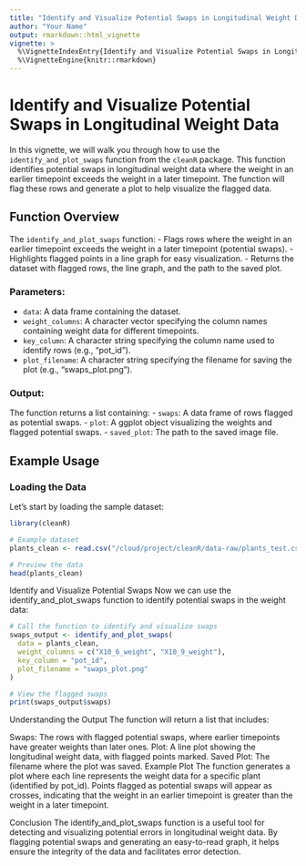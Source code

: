 ```yaml
---
title: "Identify and Visualize Potential Swaps in Longitudinal Weight Data"
author: "Your Name"
output: rmarkdown::html_vignette
vignette: >
  %\VignetteIndexEntry{Identify and Visualize Potential Swaps in Longitudinal Weight Data}
  %\VignetteEngine{knitr::rmarkdown}
---
```


# Identify and Visualize Potential Swaps in Longitudinal Weight Data

In this vignette, we will walk you through how to use the `identify_and_plot_swaps` function from the `cleanR` package. This function identifies potential swaps in longitudinal weight data where the weight in an earlier timepoint exceeds the weight in a later timepoint. The function will flag these rows and generate a plot to help visualize the flagged data.

## Function Overview

The `identify_and_plot_swaps` function:
- Flags rows where the weight in an earlier timepoint exceeds the weight in a later timepoint (potential swaps).
- Highlights flagged points in a line graph for easy visualization.
- Returns the dataset with flagged rows, the line graph, and the path to the saved plot.

### Parameters:
- `data`: A data frame containing the dataset.
- `weight_columns`: A character vector specifying the column names containing weight data for different timepoints.
- `key_column`: A character string specifying the column name used to identify rows (e.g., "pot_id").
- `plot_filename`: A character string specifying the filename for saving the plot (e.g., "swaps_plot.png").

### Output:
The function returns a list containing:
- `swaps`: A data frame of rows flagged as potential swaps.
- `plot`: A ggplot object visualizing the weights and flagged potential swaps.
- `saved_plot`: The path to the saved image file.

## Example Usage

### Loading the Data

Let's start by loading the sample dataset:

```r
library(cleanR)

# Example dataset
plants_clean <- read.csv("/cloud/project/cleanR/data-raw/plants_test.csv")

# Preview the data
head(plants_clean)
```

Identify and Visualize Potential Swaps
Now we can use the identify_and_plot_swaps function to identify potential swaps in the weight data:
```r
# Call the function to identify and visualize swaps
swaps_output <- identify_and_plot_swaps(
  data = plants_clean,
  weight_columns = c("X10_6_weight", "X10_9_weight"), 
  key_column = "pot_id", 
  plot_filename = "swaps_plot.png"
)

# View the flagged swaps
print(swaps_output$swaps)
```
Understanding the Output
The function will return a list that includes:

Swaps: The rows with flagged potential swaps, where earlier timepoints have greater weights than later ones.
Plot: A line plot showing the longitudinal weight data, with flagged points marked.
Saved Plot: The filename where the plot was saved.
Example Plot
The function generates a plot where each line represents the weight data for a specific plant (identified by pot_id). Points flagged as potential swaps will appear as crosses, indicating that the weight in an earlier timepoint is greater than the weight in a later timepoint.

Conclusion
The identify_and_plot_swaps function is a useful tool for detecting and visualizing potential errors in longitudinal weight data. By flagging potential swaps and generating an easy-to-read graph, it helps ensure the integrity of the data and facilitates error detection.
